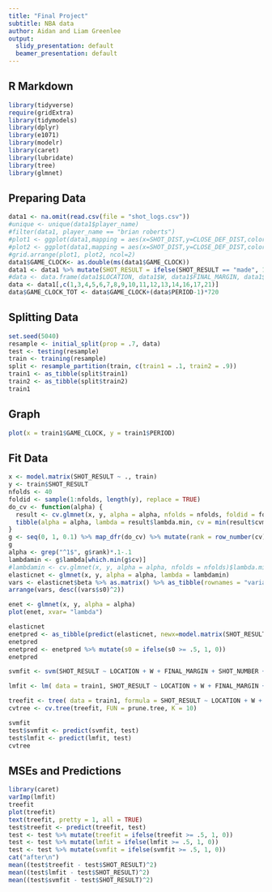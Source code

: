 ```yaml
---
title: "Final Project"
subtitle: NBA data
author: Aidan and Liam Greenlee
output:
  slidy_presentation: default
  beamer_presentation: default
---
```


## R Markdown

```r
library(tidyverse)
require(gridExtra)
library(tidymodels)
library(dplyr)
library(e1071)
library(modelr)
library(caret)
library(lubridate)
library(tree)
library(glmnet)
```

## Preparing Data

```r
data1 <- na.omit(read.csv(file = "shot_logs.csv"))
#unique <- unique(data1$player_name)
#filter(data1, player_name == "brian roberts")
#plot1 <- ggplot(data1,mapping = aes(x=SHOT_DIST,y=CLOSE_DEF_DIST,color = SHOT_RESULT)) + geom_point()
#plot2 <- ggplot(data1,mapping = aes(x=SHOT_DIST,y=CLOSE_DEF_DIST,color = PTS_TYPE)) + geom_point()
#grid.arrange(plot1, plot2, ncol=2)
data1$GAME_CLOCK<- as.double(ms(data1$GAME_CLOCK))
data1 <- data1 %>% mutate(SHOT_RESULT = ifelse(SHOT_RESULT == "made", 1, 0))
#data <- data.frame(data1$LOCATION, data1$W, data1$FINAL_MARGIN, data1$SHOT_NUMBER, data1$PERIOD, data1$GAME_CLOCK, data1$SHOT_CLOCK, data1$DRIBBLES, data1$TOUCH_TIME, data1$SHOT_DIST, data1$PTS_TYPE, data1$CLOSEST_DEFENDER_PLAYER_ID, data1$CLOSE_DEF_DIST, data1$player_id, GAME_ID)
data <- data1[,c(1,3,4,5,6,7,8,9,10,11,12,13,14,16,17,21)]
data$GAME_CLOCK_TOT <- data$GAME_CLOCK+(data$PERIOD-1)*720
```
## Splitting Data

```r
set.seed(5040)
resample <- initial_split(prop = .7, data)
test <- testing(resample)
train <- training(resample)
split <- resample_partition(train, c(train1 = .1, train2 = .9))
train1 <- as_tibble(split$train1)
train2 <- as_tibble(split$train2)
train1
```

## Graph

```r
plot(x = train1$GAME_CLOCK, y = train1$PERIOD)
```

## Fit Data

```r
x <- model.matrix(SHOT_RESULT ~ ., train)
y <- train$SHOT_RESULT
nfolds <- 40
foldid <- sample(1:nfolds, length(y), replace = TRUE)
do_cv <- function(alpha) {
  result <- cv.glmnet(x, y, alpha = alpha, nfolds = nfolds, foldid = foldid)
  tibble(alpha = alpha, lambda = result$lambda.min, cv = min(result$cvm))
}
g <- seq(0, 1, 0.1) %>% map_dfr(do_cv) %>% mutate(rank = row_number(cv))
g
alpha <- grep("^1$", g$rank)*.1-.1
lambdamin <- g$lambda[which.min(g$cv)]
#lambdamin <- cv.glmnet(x, y, alpha = alpha, nfolds = nfolds)$lambda.min
elasticnet <- glmnet(x, y, alpha = alpha, lambda = lambdamin)
vars <- elasticnet$beta %>% as.matrix() %>% as_tibble(rownames = "variable")
arrange(vars, desc((vars$s0)^2))
```

```r
enet <- glmnet(x, y, alpha = alpha)
plot(enet, xvar= "lambda")
```
```r
elasticnet
enetpred <- as_tibble(predict(elasticnet, newx=model.matrix(SHOT_RESULT ~ ., data = test)))
enetpred
enetpred <- enetpred %>% mutate(s0 = ifelse(s0 >= .5, 1, 0))
enetpred
```


```r
svmfit <- svm(SHOT_RESULT ~ LOCATION + W + FINAL_MARGIN + SHOT_NUMBER + PERIOD + GAME_CLOCK + SHOT_CLOCK + DRIBBLES + TOUCH_TIME + SHOT_DIST + PTS_TYPE + CLOSEST_DEFENDER_PLAYER_ID + CLOSE_DEF_DIST + player_id + GAME_ID + GAME_CLOCK_TOT, data = train1, kernel = "radial", cost = 10, gamma = 1)

lmfit <- lm( data = train1, SHOT_RESULT ~ LOCATION + W + FINAL_MARGIN + SHOT_NUMBER + PERIOD + GAME_CLOCK + SHOT_CLOCK + DRIBBLES + TOUCH_TIME + SHOT_DIST + PTS_TYPE + CLOSEST_DEFENDER_PLAYER_ID + CLOSE_DEF_DIST + player_id + GAME_ID + GAME_CLOCK_TOT)

treefit <- tree( data = train1, formula = SHOT_RESULT ~ LOCATION + W + FINAL_MARGIN + SHOT_NUMBER + PERIOD + GAME_CLOCK + SHOT_CLOCK + DRIBBLES + TOUCH_TIME + SHOT_DIST + PTS_TYPE + CLOSEST_DEFENDER_PLAYER_ID + CLOSE_DEF_DIST + player_id + GAME_ID + GAME_CLOCK_TOT)
cvtree <- cv.tree(treefit, FUN = prune.tree, K = 10)
```

```r
svmfit
test$svmfit <- predict(svmfit, test)
test$lmfit <- predict(lmfit, test)
cvtree
```
## MSEs and Predictions

```r
library(caret)
varImp(lmfit)
treefit
plot(treefit)
text(treefit, pretty = 1, all = TRUE)
test$treefit <- predict(treefit, test)
test <- test %>% mutate(treefit = ifelse(treefit >= .5, 1, 0))
test <- test %>% mutate(lmfit = ifelse(lmfit >= .5, 1, 0))
test <- test %>% mutate(svmfit = ifelse(svmfit >= .5, 1, 0))
cat("after\n")
mean((test$treefit - test$SHOT_RESULT)^2)
mean((test$lmfit - test$SHOT_RESULT)^2)
mean((test$svmfit - test$SHOT_RESULT)^2)
```

